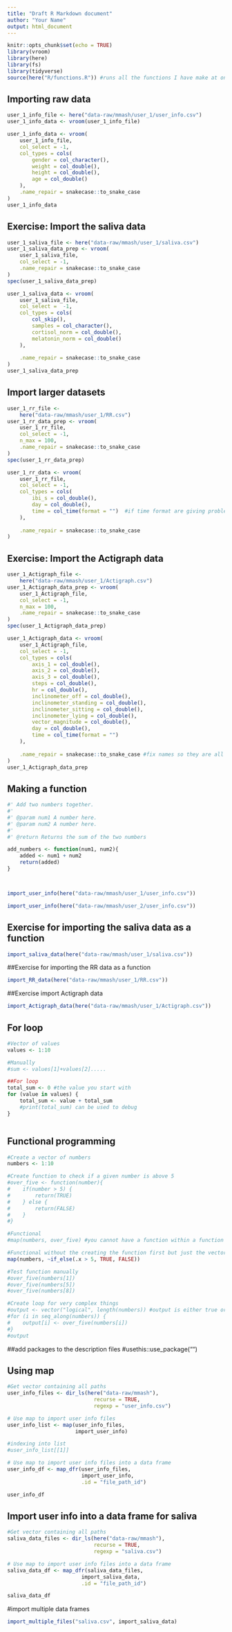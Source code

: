 ```yaml
---
title: "Draft R Markdown document"
author: "Your Name"
output: html_document
---
```


```r
knitr::opts_chunk$set(echo = TRUE)
library(vroom)
library(here)
library(fs)
library(tidyverse)
source(here("R/functions.R")) #runs all the functions I have make at once
```

## Importing raw data

```r
user_1_info_file <- here("data-raw/mmash/user_1/user_info.csv")
user_1_info_data <- vroom(user_1_info_file)
```

```r
user_1_info_data <- vroom(
    user_1_info_file,
    col_select = -1,
    col_types = cols(
        gender = col_character(),
        weight = col_double(),
        height = col_double(),
        age = col_double()
    ),
    .name_repair = snakecase::to_snake_case
)
user_1_info_data
```

## Exercise: Import the saliva data

```r
user_1_saliva_file <- here("data-raw/mmash/user_1/saliva.csv")
user_1_saliva_data_prep <- vroom(
    user_1_saliva_file,
    col_select = -1,
    .name_repair = snakecase::to_snake_case
)
spec(user_1_saliva_data_prep)

user_1_saliva_data <- vroom(
    user_1_saliva_file,
    col_select =  -1,
    col_types = cols(
        col_skip(),
        samples = col_character(),
        cortisol_norm = col_double(),
        melatonin_norm = col_double()
    ),
    
    .name_repair = snakecase::to_snake_case
)
user_1_saliva_data_prep
```

## Import larger datasets

```r
user_1_rr_file <- 
    here("data-raw/mmash/user_1/RR.csv")
user_1_rr_data_prep <- vroom(
    user_1_rr_file,
    col_select = -1,
    n_max = 100,
    .name_repair = snakecase::to_snake_case
)
spec(user_1_rr_data_prep)

user_1_rr_data <- vroom(
    user_1_rr_file,
    col_select = -1,
    col_types = cols(
        ibi_s = col_double(),
        day = col_double(),
        time = col_time(format = "")  #if time format are giving problems this will help
    ),
    
    .name_repair = snakecase::to_snake_case
)
```

## Exercise: Import the Actigraph data

```r
user_1_Actigraph_file <- 
    here("data-raw/mmash/user_1/Actigraph.csv")
user_1_Actigraph_data_prep <- vroom(
    user_1_Actigraph_file,
    col_select = -1,
    n_max = 100,
    .name_repair = snakecase::to_snake_case
)
spec(user_1_Actigraph_data_prep)

user_1_Actigraph_data <- vroom(
    user_1_Actigraph_file,
    col_select = -1,
    col_types = cols(
        axis_1 = col_double(),
        axis_2 = col_double(),
        axis_3 = col_double(),
        steps = col_double(),
        hr = col_double(),
        inclinometer_off = col_double(),
        inclinometer_standing = col_double(),
        inclinometer_sitting = col_double(),
        inclinometer_lying = col_double(),
        vector_magnitude = col_double(),
        day = col_double(),
        time = col_time(format = "")
    ),
    
    .name_repair = snakecase::to_snake_case #fix names so they are all snakecase
)
user_1_Actigraph_data_prep
```


## Making a function
```r
#' Add two numbers together.
#'
#' @param num1 A number here.
#' @param num2 A number here.
#'
#' @return Returns the sum of the two numbers

add_numbers <- function(num1, num2){
    added <- num1 + num2
    return(added)
}



import_user_info(here("data-raw/mmash/user_1/user_info.csv"))

import_user_info(here("data-raw/mmash/user_2/user_info.csv"))
```

## Exercise for importing the saliva data as a function

```r


import_saliva_data(here("data-raw/mmash/user_1/saliva.csv"))
```

##Exercise for importing the RR data as a function

```r


import_RR_data(here("data-raw/mmash/user_1/RR.csv"))
```

##Exercise import Actigraph data

```r


import_Actigraph_data(here("data-raw/mmash/user_1/Actigraph.csv"))
```

## For loop

```r
#Vector of values
values <- 1:10

#Manually
#sum <- values[1]+values[2].....

##For loop
total_sum <- 0 #the value you start with
for (value in values) {
    total_sum <- value + total_sum
    #print(total_sum) can be used to debug
}



```

## Functional programming

```r
#Create a vector of numbers
numbers <- 1:10

#Create function to check if a given number is above 5
#over_five <- function(number){
#    if(number > 5) {
#        return(TRUE)
#    } else {
#        return(FALSE)
#    }
#}

#Functional
#map(numbers, over_five) #you cannot have a function within a function

#Functional without the creating the function first but just the vector
map(numbers, ~if_else(.x > 5, TRUE, FALSE))

#Test function manually
#over_five(numbers[1])
#over_five(numbers[5])
#over_five(numbers[8])

#Create loop for very complex things
#output <- vector("logical", length(numbers)) #output is either true or false
#for (i in seq_along(numbers)) {
#    output[i] <- over_five(numbers[i])
#}
#output

```
##add packages to the description files
#usethis::use_package("")


## Using map

```r
#Get vector containing all paths
user_info_files <- dir_ls(here("data-raw/mmash"),
                            recurse = TRUE,
                            regexp = "user_info.csv")

# Use map to import user info files
user_info_list <- map(user_info_files, 
                      import_user_info)

#indexing into list
#user_info_list[[1]]

# Use map to import user info files into a data frame
user_info_df <- map_dfr(user_info_files, 
                        import_user_info, 
                        .id = "file_path_id")

user_info_df
```

## Import user info into a data frame for saliva

```r
#Get vector containing all paths
saliva_data_files <- dir_ls(here("data-raw/mmash"),
                            recurse = TRUE,
                            regexp = "saliva.csv")

# Use map to import user info files into a data frame
saliva_data_df <- map_dfr(saliva_data_files, 
                        import_saliva_data, 
                        .id = "file_path_id")

saliva_data_df

```

#import multiple data frames
```r


import_multiple_files("saliva.csv", import_saliva_data)
```

